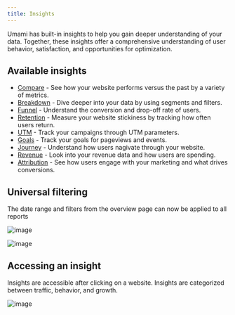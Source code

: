```yaml
---
title: Insights
---
```


Umami has built-in insights to help you gain deeper understanding of your data.
Together, these insights offer a comprehensive understanding of user behavior, satisfaction, and opportunities for optimization.

## Available insights

- [Compare](/docs/compare) - See how your website performs versus the past by a variety of metrics.
- [Breakdown](/docs/breakdown) - Dive deeper into your data by using segments and filters.
- [Funnel](/docs/funnel) - Understand the conversion and drop-off rate of users.
- [Retention](/docs/retention) - Measure your website stickiness by tracking how often users return.
- [UTM](/docs/utm) - Track your campaigns through UTM parameters.
- [Goals](/docs/goals) - Track your goals for pageviews and events.
- [Journey](/docs/journey) - Understand how users nagivate through your website.
- [Revenue](/docs/revenue) - Look into your revenue data and how users are spending.
- [Attribution](/docs/attribution) - See how users engage with your marketing and what drives conversions.

## Universal filtering

The date range and filters from the overview page can now be applied to all reports

![image](/images/docs/v3/filter-date-range.png)

![image](/images/docs/v3/filter-view.png)

## Accessing an insight

Insights are accessible after clicking on a website. Insights are categorized between traffic, behavior, and growth.

![image](/images/docs/v3/website-navbar.png)
